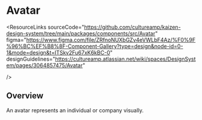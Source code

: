 
<Meta of={AvatarStories} />

# Avatar

<ResourceLinks
  sourceCode="https://github.com/cultureamp/kaizen-design-system/tree/main/packages/components/src/Avatar"
  figma="https://www.figma.com/file/ZRfnoNUXbGZv4eVWLbF4Az/%F0%9F%96%BC%EF%B8%8F-Component-Gallery?type=design&node-id=0-1&mode=design&t=ITSkv2Fu67xK6kBC-0"
  designGuidelines="https://cultureamp.atlassian.net/wiki/spaces/DesignSystem/pages/3064857475/Avatar"

/>


<KAIOInstallation exportNames="Avatar" />

## Overview

An avatar represents an individual or company visually.

<Canvas of={AvatarStories.Playground} />
<Controls of={AvatarStories.Playground} />

